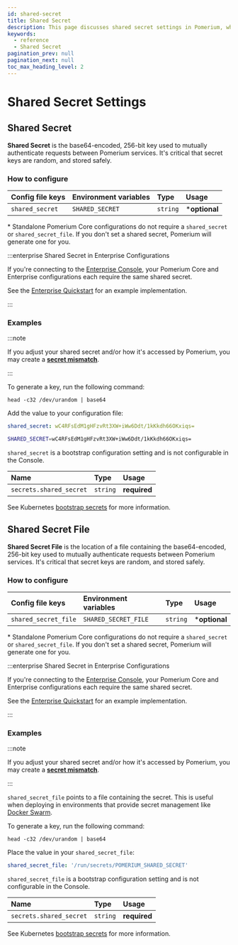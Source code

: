```yaml
---
id: shared-secret
title: Shared Secret
description: This page discusses shared secret settings in Pomerium, which are used to mutually authenticate requests between Pomerium services.
keywords:
  - reference
  - Shared Secret
pagination_prev: null
pagination_next: null
toc_max_heading_level: 2
---
```



# Shared Secret Settings

## Shared Secret

**Shared Secret** is the base64-encoded, 256-bit key used to mutually authenticate requests between Pomerium services. It's critical that secret keys are random, and stored safely.

### How to configure

<Tabs>
<TabItem value="Core" label="Core">

| **Config file keys** | **Environment variables** | **Type** | **Usage**      |
| :------------------- | :------------------------ | :------- | :------------- |
| `shared_secret`      | `SHARED_SECRET`           | `string` | \***optional** |

\* Standalone Pomerium Core configurations do not require a `shared_secret` or `shared_secret_file`. If you don't set a shared secret, Pomerium will generate one for you.

:::enterprise Shared Secret in Enterprise Configurations

If you're connecting to the [Enterprise Console](/docs/enterprise), your Pomerium Core and Enterprise configurations each require the same shared secret.

See the [Enterprise Quickstart](/docs/enterprise/quickstart) for an example implementation.

:::

### Examples

:::note

If you adjust your shared secret and/or how it's accessed by Pomerium, you may create a [**secret mismatch**](/docs/troubleshooting#shared-secret-mismatch).

:::

To generate a key, run the following command:

```shell
head -c32 /dev/urandom | base64
```

Add the value to your configuration file:

```yaml
shared_secret: wC4RFsEdM1gHFzvRt3XW+iWw6Ddt/1kKkdh66OKxiqs=
```

```bash
SHARED_SECRET=wC4RFsEdM1gHFzvRt3XW+iWw6Ddt/1kKkdh66OKxiqs=
```

</TabItem>
<TabItem value="Enterprise" label="Enterprise">

`shared_secret` is a bootstrap configuration setting and is not configurable in the Console.

</TabItem>
<TabItem value="Kubernetes" label="Kubernetes">

| **Name**                | **Type** | **Usage**    |
| :---------------------- | :------- | :----------- |
| `secrets.shared_secret` | `string` | **required** |

See Kubernetes [bootstrap secrets](/docs/k8s/reference#spec) for more information.

</TabItem>
</Tabs>

## Shared Secret File

**Shared Secret File** is the location of a file containing the base64-encoded, 256-bit key used to mutually authenticate requests between Pomerium services. It's critical that secret keys are random, and stored safely.

### How to configure

<Tabs>
<TabItem value="Core" label="Core">

| **Config file keys** | **Environment variables** | **Type** | **Usage**      |
| :------------------- | :------------------------ | :------- | :------------- |
| `shared_secret_file` | `SHARED_SECRET_FILE`      | `string` | \***optional** |

\* Standalone Pomerium Core configurations do not require a `shared_secret` or `shared_secret_file`. If you don't set a shared secret, Pomerium will generate one for you.

:::enterprise Shared Secret in Enterprise Configurations

If you're connecting to the [Enterprise Console](/docs/enterprise), your Pomerium Core and Enterprise configurations each require the same shared secret.

See the [Enterprise Quickstart](/docs/enterprise/quickstart) for an example implementation.

:::

### Examples

:::note

If you adjust your shared secret and/or how it's accessed by Pomerium, you may create a [**secret mismatch**](/docs/troubleshooting#shared-secret-mismatch).

:::

`shared_secret_file` points to a file containing the secret. This is useful when deploying in environments that provide secret management like [Docker Swarm](https://docs.docker.com/engine/swarm/secrets/).

To generate a key, run the following command:

```shell
head -c32 /dev/urandom | base64
```

Place the value in your `shared_secret_file`:

```yaml
shared_secret_file: '/run/secrets/POMERIUM_SHARED_SECRET'
```

</TabItem>
<TabItem value="Enterprise" label="Enterprise">

`shared_secret_file` is a bootstrap configuration setting and is not configurable in the Console.

</TabItem>
<TabItem value="Kubernetes" label="Kubernetes">

| **Name**                | **Type** | **Usage**    |
| :---------------------- | :------- | :----------- |
| `secrets.shared_secret` | `string` | **required** |

See Kubernetes [bootstrap secrets](/docs/k8s/reference#spec) for more information.

</TabItem>
</Tabs>
